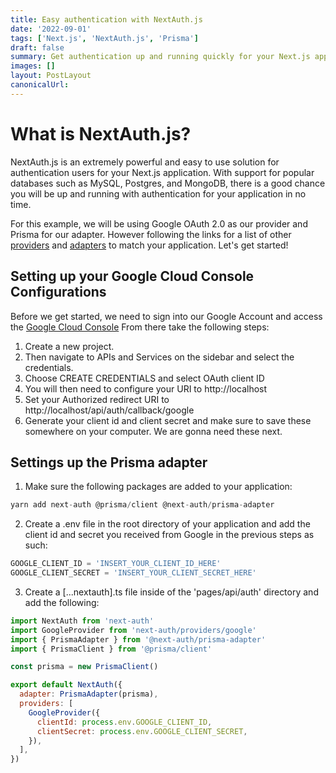 ```yaml
---
title: Easy authentication with NextAuth.js
date: '2022-09-01'
tags: ['Next.js', 'NextAuth.js', 'Prisma']
draft: false
summary: Get authentication up and running quickly for your Next.js application
images: []
layout: PostLayout
canonicalUrl:
---
```


# What is NextAuth.js?

NextAuth.js is an extremely powerful and easy to use solution for authentication users for your Next.js application.
With support for popular databases such as MySQL, Postgres, and MongoDB, there is a good chance you will be up and
running with authentication for your application in no time.

For this example, we will be using Google OAuth 2.0 as our provider and Prisma for our adapter.
However following the links for a list of other [providers](https://next-auth.js.org/providers/) and
[adapters](https://next-auth.js.org/providers/) to match your application. Let's get started!

## Setting up your Google Cloud Console Configurations

Before we get started, we need to sign into our Google Account and access the [Google Cloud Console](https://console.cloud.google.com)
From there take the following steps:

1. Create a new project.
2. Then navigate to APIs and Services on the sidebar and select the credentials.
3. Choose CREATE CREDENTIALS and select OAuth client ID
4. You will then need to configure your URI to http://localhost
5. Set your Authorized redirect URI to http://localhost/api/auth/callback/google
6. Generate your client id and client secret and make sure to save these somewhere on your computer. We are gonna need these next.

## Settings up the Prisma adapter

1. Make sure the following packages are added to your application:

```js
yarn add next-auth @prisma/client @next-auth/prisma-adapter
```

2. Create a .env file in the root directory of your application and add the client id and secret you received from Google in the previous steps as such:

```js
GOOGLE_CLIENT_ID = 'INSERT_YOUR_CLIENT_ID_HERE'
GOOGLE_CLIENT_SECRET = 'INSERT_YOUR_CLIENT_SECRET_HERE'
```

3. Create a [...nextauth].ts file inside of the 'pages/api/auth' directory and add the following:

```js
import NextAuth from 'next-auth'
import GoogleProvider from 'next-auth/providers/google'
import { PrismaAdapter } from '@next-auth/prisma-adapter'
import { PrismaClient } from '@prisma/client'

const prisma = new PrismaClient()

export default NextAuth({
  adapter: PrismaAdapter(prisma),
  providers: [
    GoogleProvider({
      clientId: process.env.GOOGLE_CLIENT_ID,
      clientSecret: process.env.GOOGLE_CLIENT_SECRET,
    }),
  ],
})
```
